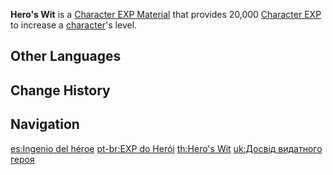 {{Item Infobox
|id           = 104003
|image        = Item Hero's Wit.png
|type         = Character EXP Materials
|invCategory  = Character Development Items
|rarity       = 4
|effect       = [[Character EXP]] material. Gives 20,000 EXP.
|description  = These experiences are extremely precious for a pilgrim traveling through Teyvat in order to be closer to Celestia.
|source1      = [[Ley Line Outcrops]] Blossom of Revelation (AR 35+)
|source2      = Quest completion reward
|source3      = [[Events]]
|source4      = [[Realm Depot]]
|source5      = [[HoYoLAB Community Daily Check-In]]
|source6      = [[Battle Pass]]  Lv. 21, 24, 27, 31, 34, 37, 41, 44, 47
|source7      = [[Parametric Transformer]]
}}
'''Hero's Wit''' is a [[Character EXP Material]] that provides 20,000 [[Character EXP]] to increase a [[character]]'s level.
{{Card|Character EXP|20,000}}
==Other Languages==
{{Other Languages
|en      = Hero's Wit
|zhs     = 大英雄的经验
|zhs_rm  = Dàyīngxióng de Jīngyàn
|zht     = 大英雄的經驗
|zht_rm  = Dàyīngxióng de Jīngyàn
|zh_tl   = 
|ja      = {{Rubi|大|だい|英|えい|雄|ゆう|の|の|経|けい|験|けん}}
|ja_rm   = Daieiyuu no Keiken
|ja_tl   = Hero's Experience
|ko      = 영웅의 경험
|ko_rm   = Yeong'ung-ui Gyeongheom
|ko_tl   = Hero's Experience
|es      = Ingenio del héroe
|es_tl   = Hero's Ingenuity 
|fr      = Leçons du héros
|fr_tl   = Lessons of the Hero
|ru      = Опыт героя
|ru_tl   = Hero's Experience
|th      = Hero's Wit
|vi      = Kinh Nghiệm Anh Hùng
|vi_tl   = 
|de      = Eines Helden Weisheit
|de_tl   = A Hero's Wisdom
|id      = Hero's Wit
|pt      = EXP do Herói
|pt_tl   = EXP of the Hero
}}

==Change History==
{{Change History|1.0}}

==Navigation==
{{EXP Navbox|Item Sources}}

[[es:Ingenio del héroe]]
[[pt-br:EXP do Herói]]
[[th:Hero's Wit]]
[[uk:Досвід видатного героя]]